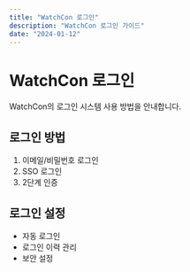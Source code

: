 ```yaml
---
title: "WatchCon 로그인"
description: "WatchCon 로그인 가이드"
date: "2024-01-12"
---
```


# WatchCon 로그인

WatchCon의 로그인 시스템 사용 방법을 안내합니다.

## 로그인 방법

1. 이메일/비밀번호 로그인
2. SSO 로그인
3. 2단계 인증

## 로그인 설정

- 자동 로그인
- 로그인 이력 관리
- 보안 설정
